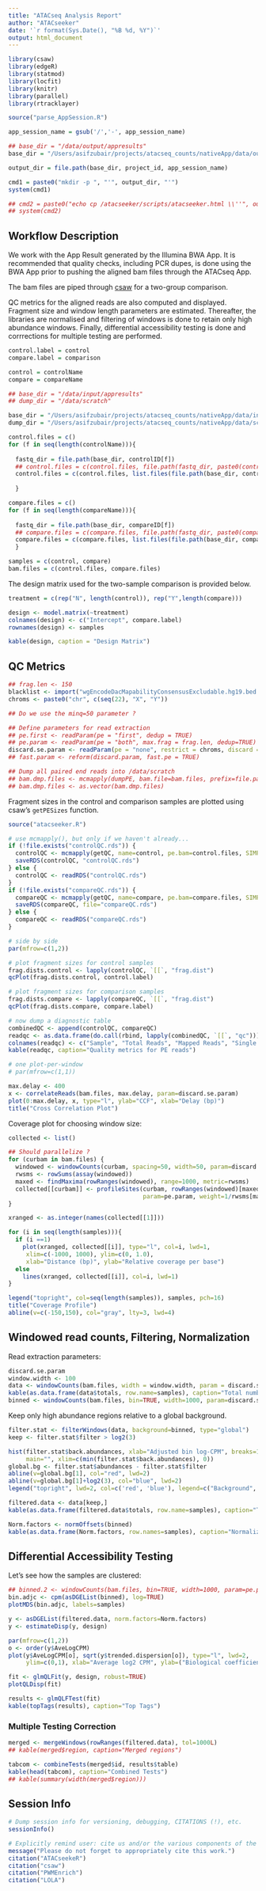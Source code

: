 ```yaml
---
title: "ATACseq Analysis Report"
author: "ATACseeker"
date: '`r format(Sys.Date(), "%B %d, %Y")`'
output: html_document
---
```



```r
library(csaw) 
library(edgeR)
library(statmod)
library(locfit)
library(knitr)
library(parallel)
library(rtracklayer)
```


```r
source("parse_AppSession.R")

app_session_name = gsub('/','-', app_session_name)

## base_dir = "/data/output/appresults"
base_dir = "/Users/asifzubair/projects/atacseq_counts/nativeApp/data/output/appresults"

output_dir = file.path(base_dir, project_id, app_session_name)

cmd1 = paste0("mkdir -p ", "'", output_dir, "'")
system(cmd1)

## cmd2 = paste0("echo cp /atacseeker/scripts/atacseeker.html \\''", output_dir, "'\\' >> /atacseeker/scripts/atacseeker.sh")
## system(cmd2)
```


## Workflow Description ##

We work with the App Result generated by the Illumina BWA App. It is recommended that quality checks, including PCR dupes, is done using the BWA App prior to pushing the aligned bam files through the ATACseq App. 

The bam files are piped through [csaw](http://bioconductor.org/packages/release/bioc/html/csaw.html) for a two-group comparison. 

QC metrics for the aligned reads are also computed and displayed. Fragment size and window length parameters are estimated. Thereafter, the libraries are normalised and filtering of windows is done to retain only high abundance windows. Finally, differential accessibility testing is done and corrrections for multiple testing are performed. 


```r
control.label = control
compare.label = comparison

control = controlName
compare = compareName

## base_dir = "/data/input/appresults"
## dump_dir = "/data/scratch"

base_dir = "/Users/asifzubair/projects/atacseq_counts/nativeApp/data/input/appresults"
dump_dir = "/Users/asifzubair/projects/atacseq_counts/nativeApp/data/scratch"

control.files = c()
for (f in seq(length(controlName))){
  
  fastq_dir = file.path(base_dir, controlID[f])
  ## control.files = c(control.files, file.path(fastq_dir, paste0(controlName[f], ".bam")))
  control.files = c(control.files, list.files(file.path(base_dir, controlID[f]), "*bam$", full.names = TRUE))
  
  }

compare.files = c()
for (f in seq(length(compareName))){
  
  fastq_dir = file.path(base_dir, compareID[f])
  ## compare.files = c(compare.files, file.path(fastq_dir, paste0(compareName[f], ".bam")))
  compare.files = c(compare.files, list.files(file.path(base_dir, compareID[f]), "*bam$", full.names = TRUE))
  }

samples = c(control, compare)
bam.files = c(control.files, compare.files)
```

The design matrix used for the two-sample comparison is provided below.

```r
treatment = c(rep("N", length(control)), rep("Y",length(compare)))

design <- model.matrix(~treatment) 
colnames(design) <- c("Intercept", compare.label)
rownames(design) <- samples

kable(design, caption = "Design Matrix")
```

## QC Metrics ##

```r
## frag.len <- 150
blacklist <- import("wgEncodeDacMapabilityConsensusExcludable.hg19.bed.gz", genome="hg19")
chroms <- paste0("chr", c(seq(22), "X", "Y"))

## Do we use the minq=50 parameter ?

## Define parameters for read extraction
## pe.first <- readParam(pe = "first", dedup = TRUE)
## pe.param <- readParam(pe = "both", max.frag = frag.len, dedup=TRUE)
discard.se.param <- readParam(pe = "none", restrict = chroms, discard = blacklist, dedup = TRUE)
## fast.param <- reform(discard.param, fast.pe = TRUE)

## Dump all paired end reads into /data/scratch
## bam.dmp.files <- mcmapply(dumpPE, bam.file=bam.files, prefix=file.path(dump_dir, samples), param = discard.param, overwrite=FALSE)
## bam.dmp.files <- as.vector(bam.dmp.files)
```

Fragment sizes in the control and comparison samples are plotted using csaw's `getPESizes` function. 

```r
source("atacseeker.R")

# use mcmapply(), but only if we haven't already...
if (!file.exists("controlQC.rds")) {
  controlQC <- mcmapply(getQC, name=control, pe.bam=control.files, SIMPLIFY=F)
  saveRDS(controlQC, "controlQC.rds")
} else { 
  controlQC <- readRDS("controlQC.rds")
}
if (!file.exists("compareQC.rds")) {
  compareQC <- mcmapply(getQC, name=compare, pe.bam=compare.files, SIMPLIFY=F)
  saveRDS(compareQC, file="compareQC.rds")  
} else { 
  compareQC <- readRDS("compareQC.rds")
}

# side by side 
par(mfrow=c(1,2))

# plot fragment sizes for control samples
frag.dists.control <- lapply(controlQC, `[[`, "frag.dist")
qcPlot(frag.dists.control, control.label)

# plot fragment sizes for comparison samples
frag.dists.compare <- lapply(compareQC, `[[`, "frag.dist")
qcPlot(frag.dists.compare, compare.label)

# now dump a diagnostic table 
combinedQC <- append(controlQC, compareQC)
readqc <- as.data.frame(do.call(rbind, lapply(combinedQC, `[[`, "qc")))
colnames(readqc) <- c("Sample", "Total Reads", "Mapped Reads", "Single Read", "Mate Unmapped", "Unoriented", "Inter Chromosomal", "Frag. Size > 400 bp")
kable(readqc, caption="Quality metrics for PE reads")

# one plot-per-window
# par(mfrow=c(1,1))
```


<!-- TODO: Add description for cross correlation plot -->


```r
max.delay <- 400
x <- correlateReads(bam.files, max.delay, param=discard.se.param)
plot(0:max.delay, x, type="l", ylab="CCF", xlab="Delay (bp)")
title("Cross Correlation Plot")
```


Coverage plot for choosing window size:


```r
collected <- list()

## Should parallelize ? 
for (curbam in bam.files) {
  windowed <- windowCounts(curbam, spacing=50, width=50, param=discard.se.param, filter=20, ext=0)
  rwsms <- rowSums(assay(windowed))
  maxed <- findMaxima(rowRanges(windowed), range=1000, metric=rwsms)
  collected[[curbam]] <- profileSites(curbam, rowRanges(windowed)[maxed],
                                      param=pe.param, weight=1/rwsms[maxed])
}

xranged <- as.integer(names(collected[[1]]))

for (i in seq(length(samples))){
  if (i ==1)
    plot(xranged, collected[[i]], type="l", col=i, lwd=1,
     xlim=c(-1000, 1000), ylim=c(0, 1.0), 
     xlab="Distance (bp)", ylab="Relative coverage per base")
  else
    lines(xranged, collected[[i]], col=i, lwd=1)
}

legend("topright", col=seq(length(samples)), samples, pch=16)
title("Coverage Profile")
abline(v=c(-150,150), col="gray", lty=3, lwd=4)
```


## Windowed read counts, Filtering, Normalization ##

Read extraction parameters:

```r
discard.se.param
window.width <- 100
data <- windowCounts(bam.files, width = window.width, param = discard.se.param, ext=0)
kable(as.data.frame(data$totals, row.name=samples), caption="Total number of reads in each library")
binned <- windowCounts(bam.files, bin=TRUE, width=1000, param=discard.se.param, ext=0)
```

Keep only high abundance regions relative to a  global background.

```r
filter.stat <- filterWindows(data, background=binned, type="global")
keep <- filter.stat$filter > log2(3)

hist(filter.stat$back.abundances, xlab="Adjusted bin log-CPM", breaks=100, 
     main="", xlim=c(min(filter.stat$back.abundances), 0))
global.bg <- filter.stat$abundances - filter.stat$filter
abline(v=global.bg[1], col="red", lwd=2)
abline(v=global.bg[1]+log2(3), col="blue", lwd=2)
legend("topright", lwd=2, col=c('red', 'blue'), legend=c("Background", "Threshold"))

filtered.data <- data[keep,]
kable(as.data.frame(filtered.data$totals, row.name=samples), caption="Total number of reads post filtering.")
```


```r
Norm.factors <- normOffsets(binned)
kable(as.data.frame(Norm.factors, row.names=samples), caption="Normalizing factors")
```

## Differential Accessibility Testing ##

Let's see how the samples are clustered:

```r
## binned.2 <- windowCounts(bam.files, bin=TRUE, width=1000, param=pe.param)
bin.adjc <- cpm(asDGEList(binned), log=TRUE)
plotMDS(bin.adjc, labels=samples)
```


```r
y <- asDGEList(filtered.data, norm.factors=Norm.factors)
y <- estimateDisp(y, design)

par(mfrow=c(1,2))
o <- order(y$AveLogCPM)
plot(y$AveLogCPM[o], sqrt(y$trended.dispersion[o]), type="l", lwd=2,
     ylim=c(0,1), xlab="Average log2 CPM", ylab=("Biological coefficient of variation"))

fit <- glmQLFit(y, design, robust=TRUE)
plotQLDisp(fit)

results <- glmQLFTest(fit)
kable(topTags(results), caption="Top Tags")
```

### Multiple Testing Correction ###

```r
merged <- mergeWindows(rowRanges(filtered.data), tol=1000L)
## kable(merged$region, caption="Merged regions")
```


```r
tabcom <- combineTests(merged$id, results$table)
kable(head(tabcom), caption="Combined Tests")
## kable(summary(width(merged$region)))
```



## Session Info ##
```r
# Dump session info for versioning, debugging, CITATIONS (!), etc.
sessionInfo()

# Explicitly remind user: cite us and/or the various components of the pipeline!
message("Please do not forget to appropriately cite this work.")
citation("ATACseekeR")
citation("csaw")
citation("PWMEnrich")
citation("LOLA")
```



